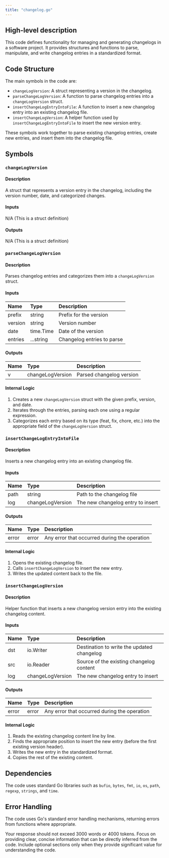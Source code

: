 ```yaml
---
title: "changelog.go"
---
```


## High-level description
This code defines functionality for managing and generating changelogs in a software project. It provides structures and functions to parse, manipulate, and write changelog entries in a standardized format.

## Code Structure
The main symbols in the code are:
- `changeLogVersion`: A struct representing a version in the changelog.
- `parseChangeLogVersion`: A function to parse changelog entries into a `changeLogVersion` struct.
- `insertChangeLogEntryIntoFile`: A function to insert a new changelog entry into an existing changelog file.
- `insertChangeLogVersion`: A helper function used by `insertChangeLogEntryIntoFile` to insert the new version entry.

These symbols work together to parse existing changelog entries, create new entries, and insert them into the changelog file.

## Symbols

### `changeLogVersion`
#### Description
A struct that represents a version entry in the changelog, including the version number, date, and categorized changes.

#### Inputs
N/A (This is a struct definition)

#### Outputs
N/A (This is a struct definition)

### `parseChangeLogVersion`
#### Description
Parses changelog entries and categorizes them into a `changeLogVersion` struct.

#### Inputs
| Name | Type | Description |
|:-----|:-----|:------------|
| prefix | string | Prefix for the version |
| version | string | Version number |
| date | time.Time | Date of the version |
| entries | ...string | Changelog entries to parse |

#### Outputs
| Name | Type | Description |
|:-----|:-----|:------------|
| v | changeLogVersion | Parsed changelog version |

#### Internal Logic
1. Creates a new `changeLogVersion` struct with the given prefix, version, and date.
2. Iterates through the entries, parsing each one using a regular expression.
3. Categorizes each entry based on its type (feat, fix, chore, etc.) into the appropriate field of the `changeLogVersion` struct.

### `insertChangeLogEntryIntoFile`
#### Description
Inserts a new changelog entry into an existing changelog file.

#### Inputs
| Name | Type | Description |
|:-----|:-----|:------------|
| path | string | Path to the changelog file |
| log | changeLogVersion | The new changelog entry to insert |

#### Outputs
| Name | Type | Description |
|:-----|:-----|:------------|
| error | error | Any error that occurred during the operation |

#### Internal Logic
1. Opens the existing changelog file.
2. Calls `insertChangeLogVersion` to insert the new entry.
3. Writes the updated content back to the file.

### `insertChangeLogVersion`
#### Description
Helper function that inserts a new changelog version entry into the existing changelog content.

#### Inputs
| Name | Type | Description |
|:-----|:-----|:------------|
| dst | io.Writer | Destination to write the updated changelog |
| src | io.Reader | Source of the existing changelog content |
| log | changeLogVersion | The new changelog entry to insert |

#### Outputs
| Name | Type | Description |
|:-----|:-----|:------------|
| error | error | Any error that occurred during the operation |

#### Internal Logic
1. Reads the existing changelog content line by line.
2. Finds the appropriate position to insert the new entry (before the first existing version header).
3. Writes the new entry in the standardized format.
4. Copies the rest of the existing content.

## Dependencies
The code uses standard Go libraries such as `bufio`, `bytes`, `fmt`, `io`, `os`, `path`, `regexp`, `strings`, and `time`.

## Error Handling
The code uses Go's standard error handling mechanisms, returning errors from functions where appropriate.

Your response should not exceed 3000 words or 4000 tokens. Focus on providing clear, concise information that can be directly inferred from the code. Include optional sections only when they provide significant value for understanding the code.